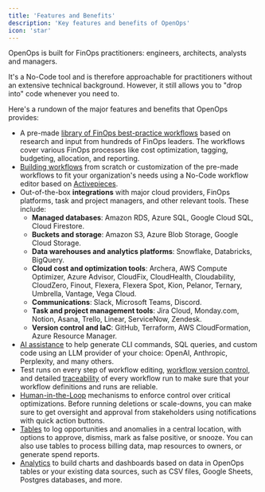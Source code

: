 ```yaml
---
title: 'Features and Benefits'
description: 'Key features and benefits of OpenOps'
icon: 'star'
---
```


OpenOps is built for FinOps practitioners: engineers, architects, analysts and managers.

It's a No-Code tool and is therefore approachable for practitioners without an extensive technical background. However, it still allows you to "drop into" code whenever you need to.

Here's a rundown of the major features and benefits that OpenOps provides:

* A pre-made [library of FinOps best-practice workflows](/workflow-management/workflow-templates) based on research and input from hundreds of FinOps leaders. The workflows cover various FinOps processes like cost optimization, tagging, budgeting, allocation, and reporting.
* [Building workflows](/workflow-management/building-workflows) from scratch or customization of the pre-made workflows to fit your organization's needs using a No-Code workflow editor based on [Activepieces](https://www.activepieces.com/docs/getting-started/introduction).
* Out-of-the-box **integrations** with major cloud providers, FinOps platforms, task and project managers, and other relevant tools. These include:
    * **Managed databases**: Amazon RDS, Azure SQL, Google Cloud SQL, Cloud Firestore.
    * **Buckets and storage**: Amazon S3, Azure Blob Storage, Google Cloud Storage.
    * **Data warehouses and analytics platforms**: Snowflake, Databricks, BigQuery.
    * **Cloud cost and optimization tools**: Archera, AWS Compute Optimizer, Azure Advisor, CloudFix, CloudHealth, Cloudability, CloudZero, Finout, Flexera, Flexera Spot, Kion, Pelanor, Ternary, Umbrella, Vantage, Vega Cloud.
    * **Communications**: Slack, Microsoft Teams, Discord.
    * **Task and project management tools**: Jira Cloud, Monday.com, Notion, Asana, Trello, Linear, ServiceNow, Zendesk.
    * **Version control and IaC**: GitHub, Terraform, AWS CloudFormation, Azure Resource Manager.
* [AI assistance](/ai-assistance/overview/) to help generate CLI commands, SQL queries, and custom code using an LLM provider of your choice: OpenAI, Anthropic, Perplexity, and many others.
* Test runs on every step of workflow editing, [workflow version control](/workflow-management/workflow-version-history-lifecycle), and detailed [traceability](/workflow-management/investigate-workflow-run) of every workflow run to make sure that your workflow definitions and runs are reliable.
* [Human-in-the-Loop](/workflow-management/human-in-the-loop) mechanisms to enforce control over critical optimizations. Before running deletions or scale-downs, you can make sure to get oversight and approval from stakeholders using notifications with quick action buttons.
* [Tables](/reporting-analytics) to log opportunities and anomalies in a central location, with options to approve, dismiss, mark as false positive, or snooze. You can also use tables to process billing data, map resources to owners, or generate spend reports.
* [Analytics](/reporting-analytics/data-visualization) to build charts and dashboards based on data in OpenOps tables or your existing data sources, such as CSV files, Google Sheets, Postgres databases, and more.

